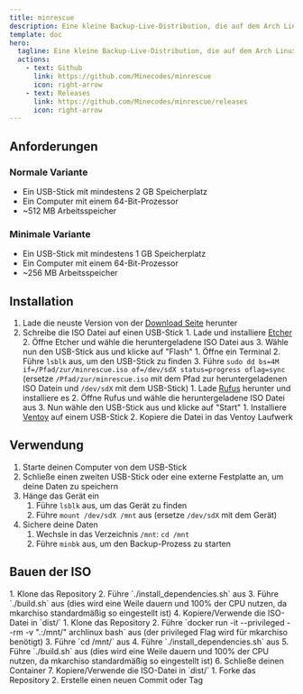 ```yaml
---
title: minrescue
description: Eine kleine Backup-Live-Distribution, die auf dem Arch Linux-Installer (archiso) basiert
template: doc
hero:
  tagline: Eine kleine Backup-Live-Distribution, die auf dem Arch Linux-Installer (archiso) basiert
  actions:
    - text: Github
      link: https://github.com/Minecodes/minrescue
      icon: right-arrow
    - text: Releases
      link: https://github.com/Minecodes/minrescue/releases
      icon: right-arrow
---
```



## Anforderungen
### Normale Variante
 - Ein USB-Stick mit mindestens 2 GB Speicherplatz
 - Ein Computer mit einem 64-Bit-Prozessor
 - ~512 MB Arbeitsspeicher

### Minimale Variante
 - Ein USB-Stick mit mindestens 1 GB Speicherplatz
 - Ein Computer mit einem 64-Bit-Prozessor
 - ~256 MB Arbeitsspeicher

## Installation
<Steps>

1. Lade die neuste Version von der [Download Seite](https://github.com/Minecodes/minrescue/releases) herunter
2. Schreibe die ISO Datei auf einen USB-Stick
    <Tabs>
        <TabItem label="Etcher">
            1. Lade und installiere [Etcher](https://www.balena.io/etcher/)
            2. Öffne Etcher und wähle die heruntergeladene ISO Datei aus
            3. Wähle nun den USB-Stick aus und klicke auf "Flash"
        </TabItem>
        <TabItem label="dd">
            1. Öffne ein Terminal
            2. Führe `lsblk` aus, um den USB-Stick zu finden
            3. Führe `sudo dd bs=4M if=/Pfad/zur/minrescue.iso of=/dev/sdX status=progress oflag=sync` (ersetze `/Pfad/zur/minrescue.iso` mit dem Pfad zur heruntergeladenen ISO Datein und `/dev/sdX` mit dem USB-Stick)
        </TabItem>
        <TabItem label="Rufus">
            1. Lade [Rufus](https://rufus.ie/) herunter und installiere es
            2. Öffne Rufus und wähle die heruntergeladene ISO Datei aus
            3. Nun wähle den USB-Stick aus und klicke auf "Start"
        </TabItem>
        <TabItem label="Ventoy">
            1. Installiere [Ventoy](https://www.ventoy.net/en/index.html) auf einem USB-Stick
            2. Kopiere die Datei in das Ventoy Laufwerk
        </TabItem>
    </Tabs>

</Steps>

## Verwendung
<Steps>

1. Starte deinen Computer von dem USB-Stick
2. Schließe einen zweiten USB-Stick oder eine externe Festplatte an, um deine Daten zu speichern
3. Hänge das Gerät ein
    1. Führe `lsblk` aus, um das Gerät zu finden
    2. Führe `mount /dev/sdX /mnt` aus (ersetze `/dev/sdX` mit dem Gerät)
4. Sichere deine Daten
    1. Wechsle in das Verzeichnis `/mnt`: `cd /mnt`
    2. Führe `minbk` aus, um den Backup-Prozess zu starten

</Steps>

## Bauen der ISO

<Tabs>
  <TabItem label="VM/PC">
    <Steps>
      1. Klone das Repository
      2. Führe `./install_dependencies.sh` aus
      3. Führe `./build.sh` aus (dies wird eine Weile dauern und 100% der CPU nutzen, da mkarchiso standardmäßig so eingestellt ist)
      4. Kopiere/Verwende die ISO-Datei in `dist/`
    </Steps>
  </TabItem>

  <TabItem label="Container">
    <Steps>
      1. Klone das Repository
      2. Führe `docker run -it --privileged --rm -v ".:/mnt/" archlinux bash` aus (der privileged Flag wird für mkarchiso benötigt)
      3. Führe `cd /mnt/` aus
      4. Führe `./install_dependencies.sh` aus
      5. Führe `./build.sh` aus (dies wird eine Weile dauern und 100% der CPU nutzen, da mkarchiso standardmäßig so eingestellt ist)
      6. Schließe deinen Container
      7. Kopiere/Verwende die ISO-Datei in `dist/`
    </Steps>
  </TabItem>

  <TabItem label="GitHub Actions">
    <Steps>
      1. Forke das Repository
      2. Erstelle einen neuen Commit oder Tag
    </Steps>
  </TabItem>
</Tabs>